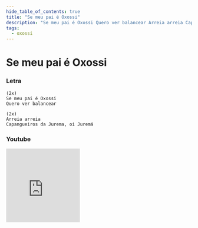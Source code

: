 ```yaml
---
hide_table_of_contents: true
title: "Se meu pai é Oxossi"
description: "Se meu pai é Oxossi Quero ver balancear Arreia arreia Capangueiros da Jurema, oi Juremá"
tags:
  - oxossi
---
```


# Se meu pai é Oxossi

### Letra

```text
(2x)
Se meu pai é Oxossi
Quero ver balancear

(2x)
Arreia arreia
Capangueiros da Jurema, oi Juremá
```

### Youtube

<iframe
  width="200"
  height="200"
  src="https://www.youtube.com/embed/SZEguDdxAg4"
  title="YouTube video player"
  frameborder="0"
  allow="accelerometer; autoplay; clipboard-write; encrypted-media; gyroscope; picture-in-picture; web-share"
  referrerpolicy="strict-origin-when-cross-origin"
  allowfullscreen
></iframe>